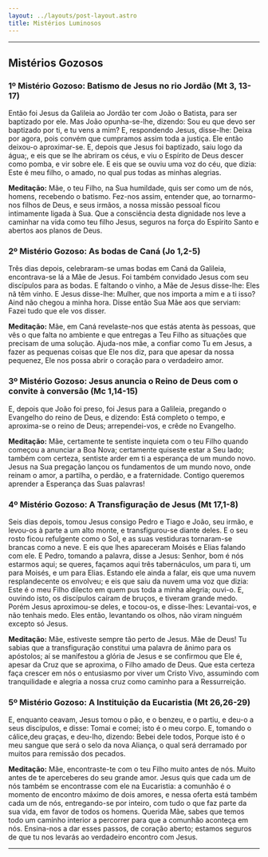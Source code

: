 ```yaml
---
layout: ../layouts/post-layout.astro
title: Mistérios Luminosos
---
```



<Start />

---

## Mistérios Gozosos

### 1º Mistério Gozoso: Batismo de Jesus no rio Jordão (Mt 3, 13-17)

Então foi Jesus da Galileia ao Jordão ter com João o Batista, para ser baptizado por ele. Mas João opunha-se-lhe, dizendo: Sou eu que devo ser baptizado por ti, e tu vens a mim? E, respondendo Jesus, disse-lhe: Deixa por agora, pois convém que cumpramos assim toda a justiça. Ele então deixou-o aproximar-se. E, depois que Jesus foi baptizado, saiu logo da água;, e eis que se lhe abriram os céus, e viu o Espírito de Deus descer como pomba, e vir sobre ele. E eis que se ouviu uma voz do céu, que dizia: Este é meu filho, o amado, no qual pus todas as minhas alegrias.

**Meditação:** Mãe, o teu Filho, na Sua humildade, quis ser como um de nós, homens, recebendo o batismo. Fez-nos assim, entender que, ao tornarmo-nos filhos de Deus, e seus irmãos, a nossa missão pessoal ficou intimamente ligada à Sua. Que a consciência desta dignidade nos leve a caminhar na vida como teu filho Jesus, seguros na força do Espírito Santo e abertos aos planos de Deus.

<RezasMisterios />

### 2º Mistério Gozoso: As bodas de Caná (Jo 1,2-5)

Três dias depois, celebraram-se umas bodas em Caná da Galileia, encontrava-se lá a Mãe de Jesus. Foi também convidado Jesus com seu discípulos para as bodas. E faltando o vinho, a Mãe de Jesus disse-lhe: Eles nã têm vinho. E Jesus disse-lhe: Mulher, que nos importa a mim e a ti isso? Aind não chegou a minha hora. Disse então Sua Mãe aos que serviam: Fazei tudo  que ele vos disser.

**Meditação:** Mãe, em Caná revelaste-nos que estás atenta às pessoas, que vês o que falta no ambiente e que entregas a Teu Filho as situações que precisam de uma solução. Ajuda-nos mãe, a confiar como Tu em Jesus, a fazer as pequenas coisas que Ele nos diz, para que apesar da nossa pequenez, Ele nos possa abrir o coração para o verdadeiro amor.

<RezasMisterios />

### 3º Mistério Gozoso: Jesus anuncia o Reino de Deus com o convite à conversão (Mc 1,14-15)

E, depois que João foi preso, foi Jesus para a Galileia, pregando o Evangelho do reino de Deus, e dizendo: Está completo o tempo, e aproxima-se o reino de Deus; arrependei-vos, e crêde no Evangelho.

**Meditação:** Mãe, certamente te sentiste inquieta com o teu Filho quando começou a anunciar a Boa Nova; certamente quiseste estar a Seu lado; também com certeza, sentiste arder em ti a esperança de um mundo novo. Jesus na Sua pregação lançou os fundamentos de um mundo novo, onde reinam o amor, a partilha, o perdão, e a fraternidade. Contigo queremos aprender a Esperança das Suas palavras!

<RezasMisterios />

### 4º Mistério Gozoso: A Transfiguração de Jesus (Mt 17,1-8)

Seis dias depois, tomou Jesus consigo Pedro e Tiago e João, seu irmão, e levou-os à parte a um alto monte, e transfigurou-se diante deles. E o seu rosto ficou refulgente como o Sol, e as suas vestiduras tornaram-se brancas como a neve. E eis que lhes apareceram Moisés e Elias falando com ele. E Pedro, tomando a palavra, disse a Jesus: Senhor, bom é nós estarmos aqui; se queres, façamos aqui três tabernáculos, um para ti, um para Moisés, e um para Elias. Estando ele ainda a falar, eis que uma nuvem resplandecente os envolveu; e eis que saiu da nuvem uma voz que dizia: Este é o meu Filho dilecto em quem pus toda a minha alegria; ouvi-o. E, ouvindo isto, os discípulos caíram de bruços, e tiveram grande medo. Porém Jesus aproximou-se deles, e tocou-os, e disse-lhes: Levantai-vos, e não tenhais medo. Eles então, levantando os olhos, não viram ninguém excepto só Jesus.

**Meditação:** Mãe, estiveste sempre tão perto de Jesus. Mãe de Deus! Tu sabias que a transfiguração constitui uma palavra de ânimo para os apóstolos; aí se manifestou a glória de Jesus e se confirmou que Ele é, apesar da Cruz que se aproxima, o Filho amado de Deus. Que esta certeza faça crescer em nós o entusiasmo por viver um Cristo Vivo, assumindo com tranquilidade e alegria a nossa cruz como caminho para a Ressurreição.

<RezasMisterios />

### 5º Mistério Gozoso: A Instituição da Eucaristia (Mt 26,26-29)

E, enquanto ceavam, Jesus tomou o pão, e o benzeu, e o partiu, e deu-o a seus discípulos, e disse: Tomai e comei; isto é o meu corpo. E, tomando o cálice,deu graças, e deu-lho, dizendo: Bebei dele todos, Porque isto é o meu sangue que será o selo da nova Aliança, o qual será derramado por muitos para remissão dos pecados.

**Meditação:** Mãe, encontraste-te com o teu Filho muito antes de nós. Muito antes de te aperceberes do seu grande amor. Jesus quis que cada um de nós também se encontrasse com ele na Eucaristia: a comunhão é o momento de encontro máximo de dois amores, e nessa oferta está também cada um de nós, entregando-se por inteiro, com tudo o que faz parte da sua vida, em favor de todos os homens. Querida Mãe, sabes que temos todo um caminho interior a percorrer para que a comunhão aconteça em nós. Ensina-nos a dar esses passos, de coração aberto; estamos seguros de que tu nos levarás ao verdadeiro encontro com Jesus.

<RezasMisterios />

---

<End />
